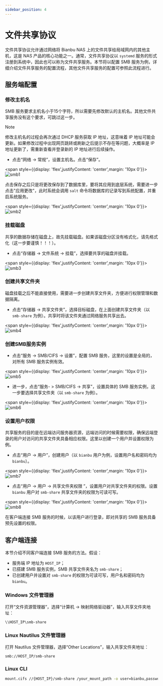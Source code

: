 ```yaml
---
sidebar_position: 4
---
```


# 文件共享协议

文件共享协议允许通过网络将 Bianbu NAS 上的文件共享给局域网内的其他主机，这是 NAS 产品的核心功能之一。通常，文件共享协议以 `systemd` 服务的形式注册到系统中，因此也可以称为文件共享服务。本节将以配置 SMB 服务为例，详细介绍文件共享服务的配置流程，其他文件共享服务的配置可参照此流程进行。

## 服务端配置

### 修改主机名

SMB 服务要求主机名小于15个字符，所以需要先修改默认的主机名。其他文件共享服务没有这个要求，可跳过这一步。

> [!NOTE]
>
> 修改主机名的过程会再次通过 DHCP 服务获取 IP 地址，这意味着 IP 地址可能会更新。如果修改过程中出现网页跳转或刷新之后提示不存在等问题，大概率是 IP 地址更新了，需重新查看并登录新的 IP 地址进行后续操作。

- 点击“网络 -> 常规”，设置主机名。点击“保存”。

<span style={{display: 'flex',justifyContent: 'center',margin: '10px 0'}}>![smb1](static/smb1.png)</span>

点击保存之后只是将更改保存到了数据库里，要将其应用到底层系统，需要进一步点击"应用更改"，此时系统会调用 `salt` 命令将数据库的记录写到系统配置，并重启系统服务。

<span style={{display: 'flex',justifyContent: 'center',margin: '10px 0'}}>![smb2](static/smb2.png)</span>

### 挂载磁盘

共享的数据存储在磁盘上，故先挂载磁盘。如果该磁盘分区没有格式化，请先格式化（这一步要谨慎！！！）。

- 点击“存储器 -> 文件系统 -> 挂载”，选择要共享的磁盘并挂载。

<span style={{display: 'flex',justifyContent: 'center',margin: '10px 0'}}>![smb3](static/smb3.png)</span>

### 创建共享文件夹

磁盘挂载之后不能直接使用，需要进一步创建共享文件夹，方便进行权限管理和数据隔离。

- 点击“存储器 -> 共享文件夹”，选择目标磁盘，在上面创建共享文件夹（以 `smb-share` 为例）。共享时将该文件夹通过网络服务共享出去。

<span style={{display: 'flex',justifyContent: 'center',margin: '10px 0'}}>![smb4](static/smb4.png)</span>

### 创建SMB服务实例

- 点击“服务 -> SMB/CIFS -> 设置”，配置 SMB 服务，这里的设置是全局的，对所有 SMB 服务实例有效。

<span style={{display: 'flex',justifyContent: 'center',margin: '10px 0'}}>![smb5](static/smb5.png)</span>

- 进一步，点击“服务- > SMB/CIFS -> 共享”，设置具体的 SMB 服务实例，这一步要选择共享文件夹（以 `smb-share` 为例）。

<span style={{display: 'flex',justifyContent: 'center',margin: '10px 0'}}>![smb6](static/smb6.png)</span>

### 设置用户权限

共享服务的目的是在远端访问服务器资源，远端访问的时候需要权限，确保远端登录的用户对访问的共享文件夹具备相应权限。这里以创建一个用户并设置权限为例。

- 点击“用户 -> 用户”，创建用户（以 `bianbu` 用户为例，设置用户名和密码均为 `bianbu`）。

<span style={{display: 'flex',justifyContent: 'center',margin: '10px 0'}}>![smb7](static/smb7.png)</span>

- 点击“用户 -> 用户 -> 共享文件夹权限 ”，设置用户对共享文件夹的权限。设置 `bianbu` 用户对 `smb-share` 共享文件夹的权限为可读可写。

<span style={{display: 'flex',justifyContent: 'center',margin: '10px 0'}}>![smb8](static/smb8.png)</span>

在客户端连接 SMB 服务的时候，以该用户进行登录，即对共享的 SMB 服务具备预先设置的权限。

## 客户端连接

本节介绍不同客户端连接 SMB 服务的方法。假设：

- 服务端 IP 地址为 `HOST_IP`；
- 已搭建 SMB 服务实例，SMB 共享文件夹名为 `smb-share`；
- 已创建用户并设置对 `smb-share` 的权限为可读可写，用户名和密码均为 `bianbu`。

### Windows 文件管理器

打开“文件资源管理器”，选择“计算机 -> 映射网络驱动器”，输入共享文件夹地址：

```Bash
\\HOST_IP\smb-share
```

### Linux Nautilus 文件管理器

打开 Nautilus 文件管理器，选择“Other Locations”，输入共享文件夹地址：

```Bash
smb://HOST_IP/smb-share
```

### Linux CLI

```Bash
mount.cifs //{HOST_IP}/smb-share /your_mount_path -o user=bianbu,password=bianbu
```